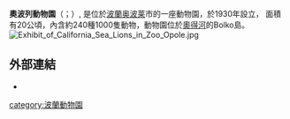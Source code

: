 {{Unreferenced|time=2020-12-20T20:48:57+00:00}}
{{noteTA|zh-hans:奥波莱;zh-tw:奧波列;zh-hk:奧波萊}}
{{Infobox zoo
|zoo_name         = 奧波列動物園<br/>Ogród Zoologiczny w Opolu
|logo             =
|logo_caption     =
|image            = PL Opole Zoo.jpg
|image_caption    = 入口
|location         = [[波蘭|波蘭]][[奥波莱|奥波莱]]市
|date_opened      = 1930
|date_closed      =
|coordinates      = {{Coord|50|39|18|N|17|55|28|E|region:PL-OP_type:landmark_source:kolossus-dewiki|display=inline,title}}
|area             = {{Convert|20|ha}}
|num_species      = 240
|num_animals      = 1000
|largest_tank_vol =
|total_tank_vol   =
|annual_visitors  =
|members          =
|exhibits         =
|website          = {{URL|http://www.zoo.opole.pl}}
}}

'''奧波列動物園'''（{{lang-pl|Ogród Zoologiczny w Opolu}}；{{lang-en|Opole Zoo}}）, 是位於[[波蘭|波蘭]][[奥波莱|奥波莱]]市的一座動物園，於1930年設立， 面積有20公頃，內含約240種1000隻動物，動物園位於[[奧得河|奧得河]]的Bolko島。
[[File:Exhibit_of_California_Sea_Lions_in_Zoo_Opole.jpg|thumb]]

==外部連結==
{{Commons category-inline|Zoo in Opole}}
*{{Official website|http://www.zoo.opole.pl}}
[[category:波蘭動物園|category:波蘭動物園]]
